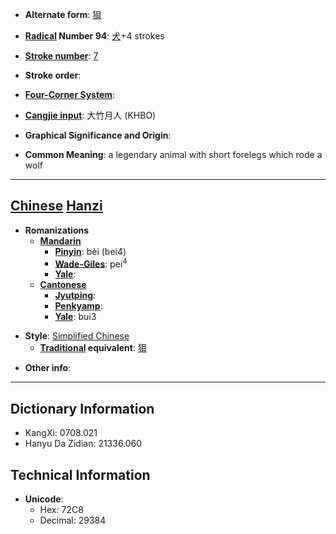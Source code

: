 * '''Alternate form''': [[狽]]

* '''[[Wiktionary:Chinese radical index| Radical]] Number 94''': [[Wiktionary:Chinese radical index 犬|犬]]+4 strokes

* '''[[Wiktionary:Chinese total strokes index|Stroke number]]''': [[Wiktionary:Chinese total strokes index 7|7]]

* '''Stroke order''': 

* '''[[Wiktionary:Chinese four corner index|Four-Corner System]]''': 

* '''[[Wiktionary:Chinese Cangjie index|Cangjie input]]''': 大竹月人 (KHBO)

* '''Graphical Significance and Origin''': 

* '''Common Meaning''': a legendary animal with short forelegs which rode a wolf

----

== [[Chinese]] [[Hanzi]] ==

* '''Romanizations'''
** '''[[Mandarin]]'''
*** '''[[Pinyin]]''': bèi (bei4)
*** '''[[Wade-Giles]]''': pei<sup>4</sup>
*** '''[[Yale]]''': 
** '''[[Cantonese]]'''
*** '''[[Jyutping]]''':
*** '''[[Penkyamp]]''': 
*** '''[[Yale]]''': bui3

* '''Style''': [[Simplified Chinese]] 
** '''[[Traditional Chinese|Traditional]] equivalent''': [[狽]]

* '''Other info''': 

----

== Dictionary Information ==

* KangXi: 0708.021
* Hanyu Da Zidian: 21336.060

== Technical Information ==

* '''Unicode''':
** Hex: 72C8
** Decimal: 29384
